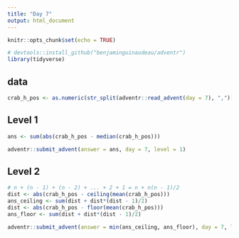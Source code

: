 ```yaml
---
title: "Day 7"
output: html_document
---
```


```r
knitr::opts_chunk$set(echo = TRUE)

# devtools::install_github("benjaminguinaudeau/adventr")
library(tidyverse)
```

## data

```r
crab_h_pos <- as.numeric(str_split(adventr::read_advent(day = 7), ",")[[1]])
```

## Level 1

```r
ans <- sum(abs(crab_h_pos - median(crab_h_pos)))

adventr::submit_advent(answer = ans, day = 7, level = 1)
```

## Level 2

```r
# n + (n - 1) + (n - 2) + ... + 2 + 1 = n + n(n - 1)/2
dist <- abs(crab_h_pos - ceiling(mean(crab_h_pos)))
ans_ceiling <- sum(dist + dist*(dist - 1)/2)
dist <- abs(crab_h_pos - floor(mean(crab_h_pos)))
ans_floor <- sum(dist + dist*(dist - 1)/2)

adventr::submit_advent(answer = min(ans_ceiling, ans_floor), day = 7, level = 2) 
```

